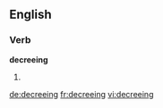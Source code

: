==English==

===Verb===
'''decreeing'''

# {{present participle of|[[decree]]}}

[[de:decreeing]]
[[fr:decreeing]]
[[vi:decreeing]]